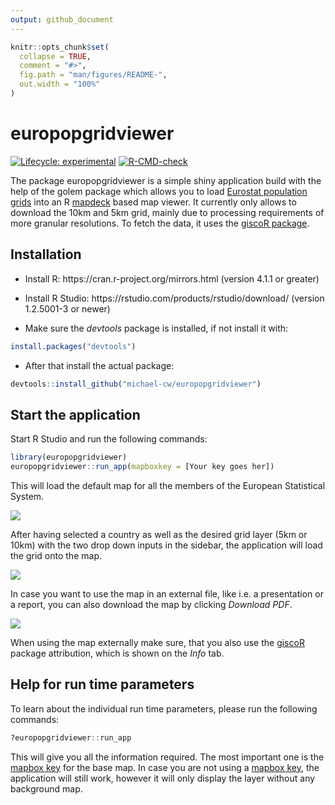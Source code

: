 ```yaml
---
output: github_document
---
```


<!-- README.md is generated from README.Rmd. Please edit that file -->

```r
knitr::opts_chunk$set(
  collapse = TRUE,
  comment = "#>",
  fig.path = "man/figures/README-",
  out.width = "100%"
)
```

# europopgridviewer

<!-- badges: start -->
[![Lifecycle: experimental](https://img.shields.io/badge/lifecycle-experimental-orange.svg)](https://lifecycle.r-lib.org/articles/stages.html#experimental)
[![R-CMD-check](https://github.com/michael-cw/europopgridviewer/actions/workflows/R-CMD-check.yaml/badge.svg)](https://github.com/michael-cw/europopgridviewer/actions/workflows/R-CMD-check.yaml)
<!-- badges: end -->

The package europopgridviewer is a simple shiny application build with the help of the golem package which allows you to load [Eurostat population grids](https://ec.europa.eu/eurostat/statistics-explained/index.php?title=Population_grids) into an R [mapdeck](https://github.com/SymbolixAU/mapdeck) based map viewer. It currently only allows to download the 10km and 5km grid, mainly due to processing requirements of more granular resolutions. To fetch the data, it uses the [giscoR package](https://ropengov.github.io/giscoR/). 

## Installation

* Install R: https://cran.r-project.org/mirrors.html (version 4.1.1 or greater)

* Install R Studio: https://rstudio.com/products/rstudio/download/ (version 1.2.5001-3 or newer)

* Make sure the *devtools* package is installed, if not install it with:

```r
install.packages("devtools")

```


* After that install the actual package:

```r
devtools::install_github("michael-cw/europopgridviewer")

```

## Start the application

Start R Studio and run the following commands:


```r
library(europopgridviewer)
europopgridviewer::run_app(mapboxkey = [Your key goes her])

```

This will load the default map for all the members of the European Statistical System. 

![](./man/img/screen_start.png)

After having selected a country as well as the desired grid layer (5km or 10km) with the two drop down inputs in the sidebar, the application will load the grid onto the map.

![](./doc/img/screen_load.png)

In case you want to use the map in an external file, like i.e. a presentation or a report, you can also download the map by clicking *Download PDF*.

![](./doc/img/screen_pdf.png)

When using the map externally make sure, that you also use the [giscoR](https://ropengov.github.io/giscoR/) package attribution, which is shown on the *Info* tab.


## Help for run time parameters

To learn about the individual run time parameters, please run the following commands:


```r
?europopgridviewer::run_app

```

This will give you all the information required. The most important one is the [mapbox key](https://www.mapbox.com/pricing) for the base map. In case you are not using a [mapbox key](https://www.mapbox.com/pricing), the application will still work, however it will only display the layer without any background map.
